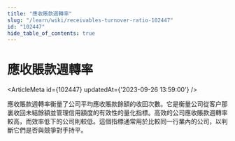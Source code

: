 ```yaml
---
title: "應收賬款週轉率"
slug: "/learn/wiki/receivables-turnover-ratio-102447"
id: "102447"
hide_table_of_contents: true
---
```



# 應收賬款週轉率

<ArticleMeta id={102447} updatedAt={'2023-09-26 13:59:00'} />
<div className='border-solid border-b border-t-0 my-4 border-[var(--ifm-color-gray-300)]' />

應收賬款週轉率衡量了公司平均應收賬款餘額的收回次數。它是衡量公司從客户那裏收回未結餘額並管理信用額度的有效性的量化指標。高效的公司應收賬款週轉率較高，而效率低下的公司則較低。這個指標通常用於比較同一行業內的公司，以判斷它們是否與競爭對手持平。
